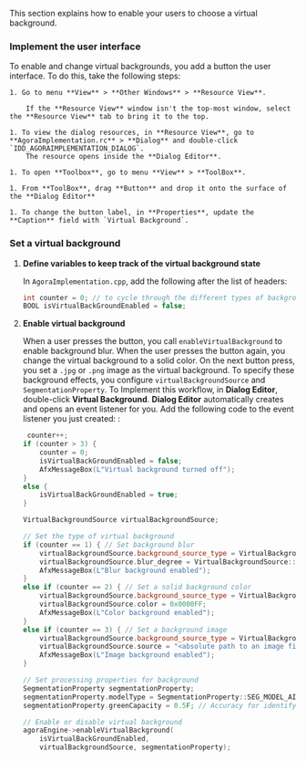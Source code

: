 <PlatformWrapper platform='windows'>

This section explains how to enable your users to choose a virtual background.

### Implement the user interface

To enable and change virtual backgrounds, you add a button the user interface. To do this, take the following steps:

    1. Go to menu **View** > **Other Windows** > **Resource View**.
        
        If the **Resource View** window isn't the top-most window, select the **Resource View** tab to bring it to the top.

    1. To view the dialog resources, in **Resource View**, go to **AgoraImplementation.rc** > **Dialog** and double-click `IDD_AGORAIMPLEMENTATION_DIALOG`.
        The resource opens inside the **Dialog Editor**. 
    
    1. To open **Toolbox**, go to menu **View** > **ToolBox**.
    
    1. From **ToolBox**, drag **Button** and drop it onto the surface of the **Dialog Editor**

    1. To change the button label, in **Properties**, update the **Caption** field with `Virtual Background`.

### Set a virtual background

1. **Define variables to keep track of the virtual background state**

    In `AgoraImplementation.cpp`, add the following after the list of headers:

    ```java
    int counter = 0; // to cycle through the different types of backgrounds
    BOOL isVirtualBackGroundEnabled = false;
    ```

2. **Enable virtual background**

    When a user presses the button, you call `enableVirtualBackground` to enable background blur. When the user presses the button again, you change the virtual background to a solid color. On the next button press, you set a `.jpg` or `.png` image as the virtual background. To specify these background effects, you configure `virtualBackgroundSource` and `SegmentationProperty`. To Implement this workflow, in **Dialog Editor**, double-click **Virtual Background**. **Dialog Editor** automatically creates and opens an event listener for you. Add the following code to the event listener you just created:
:

    ```cpp
     counter++;
    if (counter > 3) {
        counter = 0;
        isVirtualBackGroundEnabled = false;
        AfxMessageBox(L"Virtual background turned off");
    }
    else {
        isVirtualBackGroundEnabled = true;
    }

    VirtualBackgroundSource virtualBackgroundSource;

    // Set the type of virtual background
    if (counter == 1) { // Set background blur
        virtualBackgroundSource.background_source_type = VirtualBackgroundSource::BACKGROUND_BLUR;
        virtualBackgroundSource.blur_degree = VirtualBackgroundSource::BLUR_DEGREE_HIGH;
        AfxMessageBox(L"Blur background enabled");
    }
    else if (counter == 2) { // Set a solid background color
        virtualBackgroundSource.background_source_type = VirtualBackgroundSource::BACKGROUND_COLOR;
        virtualBackgroundSource.color = 0x0000FF;
        AfxMessageBox(L"Color background enabled");
    }
    else if (counter == 3) { // Set a background image
        virtualBackgroundSource.background_source_type = VirtualBackgroundSource::BACKGROUND_IMG;
        virtualBackgroundSource.source = "<absolute path to an image file>";
        AfxMessageBox(L"Image background enabled");
    }

    // Set processing properties for background
    SegmentationProperty segmentationProperty;
    segmentationProperty.modelType = SegmentationProperty::SEG_MODEL_AI;; // Use SEG_MODEL_GREEN if you have a green background
    segmentationProperty.greenCapacity = 0.5F; // Accuracy for identifying green colors (range 0-1)

    // Enable or disable virtual background
    agoraEngine->enableVirtualBackground(
        isVirtualBackGroundEnabled,
        virtualBackgroundSource, segmentationProperty);
    ```

</PlatformWrapper>